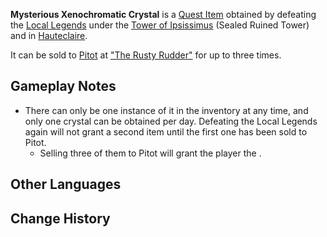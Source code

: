{{Item Infobox
|id           = 120760
|image        = Item Mysterious Xenochromatic Crystal.png
|type         = Quest Items
|description  = A large crystal obtained by defeating the extremely powerful Fontemer Aberrants in the Morte Region.<br>The power it contains is more mysterious than common Xenochromatic Crystals.<br>Maybe someone will be willing to pay the right price for it.
|source1      = Defeat Chassanion/Mageblade Corrouge
}}
'''Mysterious Xenochromatic Crystal''' is a [[Quest Item]] obtained by defeating the [[Local Legend]]s {{Enemy|Hat Jellyfish|text=Chassanion &mdash; Trick Bullet}} under the [[Tower of Ipsissimus]] (Sealed Ruined Tower) and {{Enemy|Hat Jellyfish|text=Mageblade Corrouge}} in [[Roots of Erinnyes|Hauteclaire]].

It can be sold to [[Pitot]] at [["The Rusty Rudder"]] for {{Item|Mora|x=20,000}} up to three times.
<!--
==Location==
<gallery>

</gallery>
-->
==Gameplay Notes==
* There can only be one instance of it in the inventory at any time, and only one crystal can be obtained per day. Defeating the Local Legends again will not grant a second item until the first one has been sold to Pitot.
** Selling three of them to Pitot will grant the player the {{Achievement|A World Yet to Be Disenchanted}}.

==Other Languages==
{{Other Languages|default_hidden=1
|en      = Mysterious Xenochromatic Crystal
|zhs     = 神秘的异色结晶石
|zhs_rm  = 
|zht     = 神秘的異色結晶石
|zht_rm  = 
|ja      = 不思議な色変わりの結晶
|ja_rm   = Fushigi-na Irogawari no Kesshou
|ko      = 신비로운 이색 결정석
|es      = Cristalización cromática misteriosa
|fr      = Cristal xénochromatique mystérieux
|ru      = Таинственный ксенохромный кристалл
|th      = คริสตัลสีพิเศษลึกลับ
|th_rm   = 
|vi      = Tinh Thạch Dị Sắc Thần Bí
|de      = Mysteriöser xenochromatischer Kristall
|id      = Xenochromatic Crystal Misterius
|pt      = Cristal Caleidoscópico Misterioso
|tr      = Gizemli Alacalı Kristal
|it      = Cristallo xenocromatico misterioso
}}

==Change History==
{{Change History|4.2}}